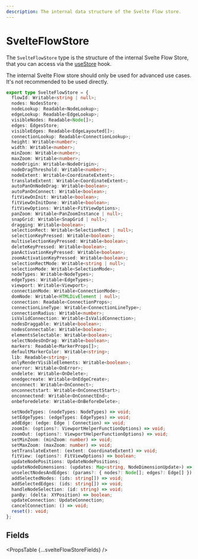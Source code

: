 ```yaml
---
description: The internal data structure of the Svelte Flow store.
---
```



# SvelteFlowStore

The `SvelteFlowStore` type is the structure of the internal Svelte Flow Store, that you can access via the [useStore](/api-reference/hooks/use-store) hook.

<Callout type="info">
  The internal Svelte Flow store should only be used for advanced use cases.
  It's not recommended to be used directly.
</Callout>

```ts
export type SvelteFlowStore = {
  flowId: Writable<string | null>;
  nodes: NodesStore;
  nodeLookup: Readable<NodeLookup>;
  edgeLookup: Readable<EdgeLookup>;
  visibleNodes: Readable<Node[]>;
  edges: EdgesStore;
  visibleEdges: Readable<EdgeLayouted[]>;
  connectionLookup: Readable<ConnectionLookup>;
  height: Writable<number>;
  width: Writable<number>;
  minZoom: Writable<number>;
  maxZoom: Writable<number>;
  nodeOrigin: Writable<NodeOrigin>;
  nodeDragThreshold: Writable<number>;
  nodeExtent: Writable<CoordinateExtent>;
  translateExtent: Writable<CoordinateExtent>;
  autoPanOnNodeDrag: Writable<boolean>;
  autoPanOnConnect: Writable<boolean>;
  fitViewOnInit: Writable<boolean>;
  fitViewOnInitDone: Writable<boolean>;
  fitViewOptions: Writable<FitViewOptions>;
  panZoom: Writable<PanZoomInstance | null>;
  snapGrid: Writable<SnapGrid | null>;
  dragging: Writable<boolean>;
  selectionRect: Writable<SelectionRect | null>;
  selectionKeyPressed: Writable<boolean>;
  multiselectionKeyPressed: Writable<boolean>;
  deleteKeyPressed: Writable<boolean>;
  panActivationKeyPressed: Writable<boolean>;
  zoomActivationKeyPressed: Writable<boolean>;
  selectionRectMode: Writable<string | null>;
  selectionMode: Writable<SelectionMode>;
  nodeTypes: Writable<NodeTypes>;
  edgeTypes: Writable<EdgeTypes>;
  viewport: Writable<Viewport>;
  connectionMode: Writable<ConnectionMode>;
  domNode: Writable<HTMLDivElement | null>;
  connection: Readable<ConnectionProps>;
  connectionLineType: Writable<ConnectionLineType>;
  connectionRadius: Writable<number>;
  isValidConnection: Writable<IsValidConnection>;
  nodesDraggable: Writable<boolean>;
  nodesConnectable: Writable<boolean>;
  elementsSelectable: Writable<boolean>;
  selectNodesOnDrag: Writable<boolean>;
  markers: Readable<MarkerProps[]>;
  defaultMarkerColor: Writable<string>;
  lib: Readable<string>;
  onlyRenderVisibleElements: Writable<boolean>;
  onerror: Writable<OnError>;
  ondelete: Writable<OnDelete>;
  onedgecreate: Writable<OnEdgeCreate>;
  onconnect: Writable<OnConnect>;
  onconnectstart: Writable<OnConnectStart>;
  onconnectend: Writable<OnConnectEnd>;
  onbeforedelete: Writable<OnBeforeDelete>;

  setNodeTypes: (nodeTypes: NodeTypes) => void;
  setEdgeTypes: (edgeTypes: EdgeTypes) => void;
  addEdge: (edge: Edge | Connection) => void;
  zoomIn: (options?: ViewportHelperFunctionOptions) => void;
  zoomOut: (options?: ViewportHelperFunctionOptions) => void;
  setMinZoom: (minZoom: number) => void;
  setMaxZoom: (maxZoom: number) => void;
  setTranslateExtent: (extent: CoordinateExtent) => void;
  fitView: (options?: FitViewOptions) => boolean;
  updateNodePositions: UpdateNodePositions;
  updateNodeDimensions: (updates: Map<string, NodeDimensionUpdate>) => void;
  unselectNodesAndEdges: (params?: { nodes?: Node[]; edges?: Edge[] }) => void;
  addSelectedNodes: (ids: string[]) => void;
  addSelectedEdges: (ids: string[]) => void;
  handleNodeSelection: (id: string) => void;
  panBy: (delta: XYPosition) => boolean;
  updateConnection: UpdateConnection;
  cancelConnection: () => void;
  reset(): void;
};
```

## Fields

<PropsTable {...svelteFlowStoreFields} />
